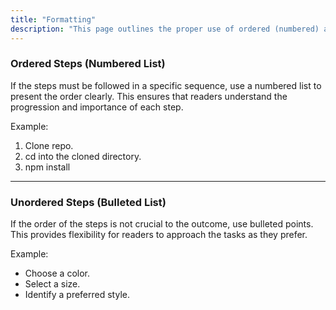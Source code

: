 ---
title: "Formatting"
description: "This page outlines the proper use of ordered (numbered) and unordered (bulleted) lists within Hedera documentation, ensuring clear communication of steps based on their sequence or flexibility."
---


### Ordered Steps (Numbered List)

If the steps must be followed in a specific sequence, use a numbered list to present the order clearly. This ensures that readers understand the progression and importance of each step.

Example:

1. Clone repo.
2. cd into the cloned directory.
3. npm install

***

### Unordered Steps (Bulleted List)

If the order of the steps is not crucial to the outcome, use bulleted points. This provides flexibility for readers to approach the tasks as they prefer.

Example:

* Choose a color.
* Select a size.
* Identify a preferred style.
